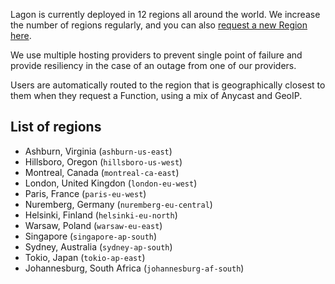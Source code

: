 Lagon is currently deployed in 12 regions all around the world. We increase the number of regions regularly, and you can also [request a new Region here](https://tally.so/r/mDqAYN).

We use multiple hosting providers to prevent single point of failure and provide resiliency in the case of an outage from one of our providers.

Users are automatically routed to the region that is geographically closest to them when they request a Function, using a mix of Anycast and GeoIP.

## List of regions

- Ashburn, Virginia (`ashburn-us-east`)
- Hillsboro, Oregon (`hillsboro-us-west`)
- Montreal, Canada (`montreal-ca-east`)
- London, United Kingdon (`london-eu-west`)
- Paris, France (`paris-eu-west`)
- Nuremberg, Germany (`nuremberg-eu-central`)
- Helsinki, Finland (`helsinki-eu-north`)
- Warsaw, Poland (`warsaw-eu-east`)
- Singapore (`singapore-ap-south`)
- Sydney, Australia (`sydney-ap-south`)
- Tokio, Japan (`tokio-ap-east`)
- Johannesburg, South Africa (`johannesburg-af-south`)
